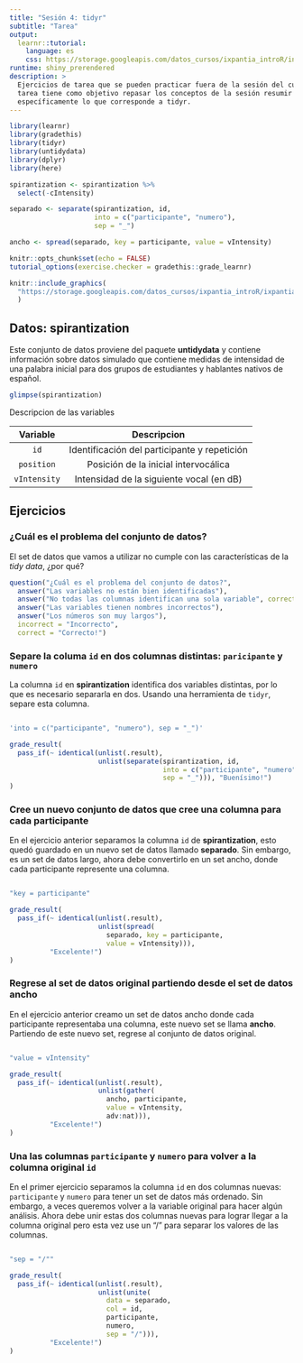 ```yaml
---
title: "Sesión 4: tidyr"
subtitle: "Tarea"
output: 
  learnr::tutorial:
    language: es
    css: https://storage.googleapis.com/datos_cursos/ixpantia_introR/intro_r.css
runtime: shiny_prerendered
description: >
  Ejercicios de tarea que se pueden practicar fuera de la sesión del curso. Esta
  tarea tiene como objetivo repasar los conceptos de la sesión resumir datos,
  específicamente lo que corresponde a tidyr.
---
```


<style>
@import url('https://fonts.googleapis.com/css2?family=Roboto+Mono&family=Roboto+Slab&family=Source+Sans+Pro:wght@300;400&display=swap');

@import url('https://fonts.googleapis.com/css2?family=Lato&display=swap');
</style> 

```r
library(learnr)
library(gradethis)
library(tidyr)
library(untidydata)
library(dplyr)
library(here)

spirantization <- spirantization %>% 
  select(-cIntensity)

separado <- separate(spirantization, id,
                     into = c("participante", "numero"),
                     sep = "_")

ancho <- spread(separado, key = participante, value = vIntensity)

knitr::opts_chunk$set(echo = FALSE)
tutorial_options(exercise.checker = gradethis::grade_learnr)
```

```r
knitr::include_graphics(
  "https://storage.googleapis.com/datos_cursos/ixpantia_introR/ixpantia_logo.png"
  )  
```

## Datos: **spirantization**

Este conjunto de datos proviene del paquete **untidydata** y contiene
información sobre datos simulado que contiene medidas de intensidad de una 
palabra inicial para dos grupos de estudiantes y hablantes nativos de español.

```r
glimpse(spirantization)
```

Descripcion de las variables

| Variable | Descripcion |
|:--------:|:-----------:|
| `id` | Identificación del participante y repetición |
| `position` | Posición de la inicial intervocálica |
| `vIntensity` | Intensidad de la siguiente vocal (en dB) |

## Ejercicios

### ¿Cuál es el problema del conjunto de datos?

El set de datos que vamos a utilizar no cumple con las características de la
*tidy data*, ¿por qué?

```r
question("¿Cuál es el problema del conjunto de datos?",
  answer("Las variables no están bien identificadas"),
  answer("No todas las columnas identifican una sola variable", correct = TRUE),
  answer("Las variables tienen nombres incorrectos"),
  answer("Los números son muy largos"),
  incorrect = "Incorrecto",
  correct = "Correcto!")
```


### Separe la columa `id` en dos columnas distintas: `paricipante` y `numero`

La columna `id` en **spirantization** identifica dos variables distintas, por
lo que es necesario separarla en dos. Usando una herramienta de `tidyr`, separe 
esta columna.

```r

```

```r
'into = c("participante", "numero"), sep = "_")'
```

```r
grade_result(
  pass_if(~ identical(unlist(.result), 
                      unlist(separate(spirantization, id, 
                                      into = c("participante", "numero"),
                                      sep = "_"))), "Buenísimo!")
)
```



### Cree un nuevo conjunto de datos que cree una columna para cada participante

En el ejercicio anterior separamos la columna `id` de **spirantization**, esto
quedó guardado en un nuevo set de datos llamado **separado**. Sin embargo, es un
set de datos largo, ahora debe convertirlo en un set ancho, donde cada 
participante represente una columna.

```r

```

```r
"key = participante"
```

```r
grade_result(
  pass_if(~ identical(unlist(.result), 
                      unlist(spread(
                        separado, key = participante,
                        value = vIntensity))),
          "Excelente!")
)
```


### Regrese al set de datos original partiendo desde el set de datos ancho

En el ejercicio anterior creamo un set de datos ancho donde cada participante
representaba una columna, este nuevo set se llama **ancho**. Partiendo de este
nuevo set, regrese al conjunto de datos original. 

```r

```

```r
"value = vIntensity"
```

```r
grade_result(
  pass_if(~ identical(unlist(.result), 
                      unlist(gather(
                        ancho, participante,
                        value = vIntensity,
                        adv:nat))),
          "Excelente!")
)
```

### Una las columnas `participante` y `numero` para volver a la columna original `id`

En el primer ejercicio separamos la columna `id` en dos columnas nuevas: 
`participante` y `numero` para tener un set de datos más ordenado. Sin embargo,
a veces queremos volver a la variable original para hacer algún análisis. Ahora
debe unir estas dos columnas nuevas para lograr llegar a la columna original 
pero esta vez use un "/" para separar los valores de las columnas. 

```r

```

```r
"sep = "/""
```

```r
grade_result(
  pass_if(~ identical(unlist(.result),
                      unlist(unite(
                        data = separado,
                        col = id,
                        participante, 
                        numero,
                        sep = "/"))),
          "Excelente!")
)
```
